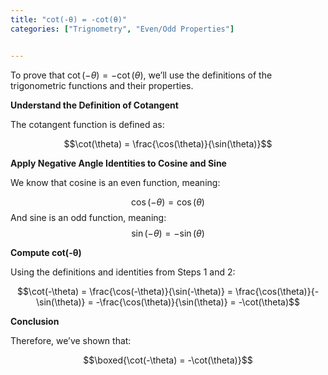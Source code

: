 ```yaml
---
title: "cot(-θ) = -cot(θ)"
categories: ["Trignometry", "Even/Odd Properties"]


---
```




To prove that $\cot(-\theta) = -\cot(\theta)$, we'll use the definitions of the trigonometric functions and their properties.

**Understand the Definition of Cotangent**

The cotangent function is defined as:

$$\cot(\theta) = \frac{\cos(\theta)}{\sin(\theta)}$$

**Apply Negative Angle Identities to Cosine and Sine**

We know that cosine is an even function, meaning:

$$\cos(-\theta) = \cos(\theta)$$And sine is an odd function, meaning:$$\sin(-\theta) = -\sin(\theta)$$

**Compute cot(-θ)**

Using the definitions and identities from Steps 1 and 2:

$$\cot(-\theta) = \frac{\cos(-\theta)}{\sin(-\theta)} = \frac{\cos(\theta)}{-\sin(\theta)} = -\frac{\cos(\theta)}{\sin(\theta)} = -\cot(\theta)$$

**Conclusion**

Therefore, we've shown that:

$$\boxed{\cot(-\theta) = -\cot(\theta)}$$
